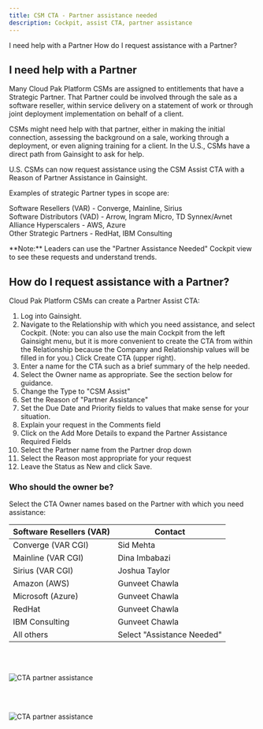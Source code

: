 ```yaml
---
title: CSM CTA - Partner assistance needed
description: Cockpit, assist CTA, partner assistance
---
```



<AnchorLinks small>

<AnchorLink>I need help with a Partner</AnchorLink>
<AnchorLink>How do I request assistance with a Partner?</AnchorLink>

</AnchorLinks>

<Row>

<Column colMd={9} colLg={9}>

## I need help with a Partner

Many Cloud Pak Platform CSMs are assigned to entitlements that have a Strategic Partner. That Partner could be involved through the sale as a software reseller, within service delivery on a statement of work or through joint deployment implementation on behalf of a client.

CSMs might need help with that partner, either in making the initial connection, assessing the background on a sale, working through a deployment, or even aligning training for a client.  In the U.S., CSMs have a direct path from Gainsight to ask for help.

U.S. CSMs can now request assistance using the CSM Assist CTA with a Reason of Partner Assistance in Gainsight.

Examples of strategic Partner types in scope are:

Software Resellers (VAR) -  Converge, Mainline, Sirius<br/>
Software Distributors (VAD) - Arrow, Ingram Micro, TD Synnex/Avnet<br/>
Alliance Hyperscalers - AWS, Azure<br/>
Other Strategic Partners - RedHat, IBM Consulting<br/>

<InlineNotification>
**Note:**  Leaders can use the "Partner Assistance Needed" Cockpit view to see these requests and understand trends.
</InlineNotification>

</Column>

</Row>

<Row>

<Column colMd={7} colLg={7}>

## How do I request assistance with a Partner?

Cloud Pak Platform CSMs can create a Partner Assist CTA:

1. Log into Gainsight.
2. Navigate to the Relationship with which you need assistance, and select Cockpit.  (Note: you can also use the main Cockpit from the left Gainsight menu, but it is more convenient to create the CTA from within the Relationship because the Company and Relationship values will be filled in for you.)
Click Create CTA (upper right).
3. Enter a name for the CTA such as a brief summary of the help needed.
4. Select the Owner name as appropriate. See the section below for guidance.
5. Change the Type to "CSM Assist"
6. Set the Reason of "Partner Assistance"
7. Set the Due Date and Priority fields to values that make sense for your situation.
8. Explain your request in the Comments field
9. Click on the Add More Details to expand the Partner Assistance Required Fields
10. Select the Partner name from the Partner drop down
11. Select the Reason most appropriate for your request
12. Leave the Status as New and click Save.



### Who should the owner be?

Select the CTA Owner names based on the Partner with which you need assistance:

| Software Resellers (VAR) | Contact |
| --- | --- |
| Converge (VAR CGI) | Sid Mehta |
| Mainline (VAR CGI) | Dina Imbabazi |
| Sirius (VAR CGI) | Joshua Taylor |
| Amazon (AWS) | Gunveet Chawla |
| Microsoft (Azure) | Gunveet Chawla |
| RedHat | Gunveet Chawla |
| IBM Consulting | Gunveet Chawla |
| All others | Select "Assistance Needed" |


</Column>

<Column colMd={5} colLg={5}>

<br/><br/>

![CTA partner assistance](../../images/partner-cta.png)

<br/>
<br/>

![CTA partner assistance](../../images/partner-cta2.png)


</Column>
</Row>

